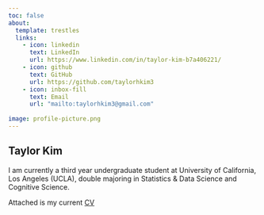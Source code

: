 ```yaml
---
toc: false 
about:
  template: trestles
  links: 
    - icon: linkedin
      text: LinkedIn
      url: https://www.linkedin.com/in/taylor-kim-b7a406221/
    - icon: github
      text: GitHub
      url: https://github.com/taylorhkim3
    - icon: inbox-fill
      text: Email
      url: "mailto:taylorhkim3@gmail.com" 
      
image: profile-picture.png
---
```

 
## Taylor Kim

I am currently a third year undergraduate student at University of California, Los Angeles (UCLA), double majoring in Statistics & Data Science and Cognitive Science. 

Attached is my current [CV](/docs/CV/CV.pdf "CV")




